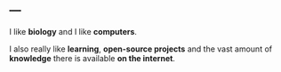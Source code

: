 ---
---

<link rel="stylesheet" href="styles.css" type="text/css">

I like __biology__ and I like __computers__.

I also really like __learning__, __open-source projects__ and the vast amount of __knowledge__ there is available __on the internet__.

